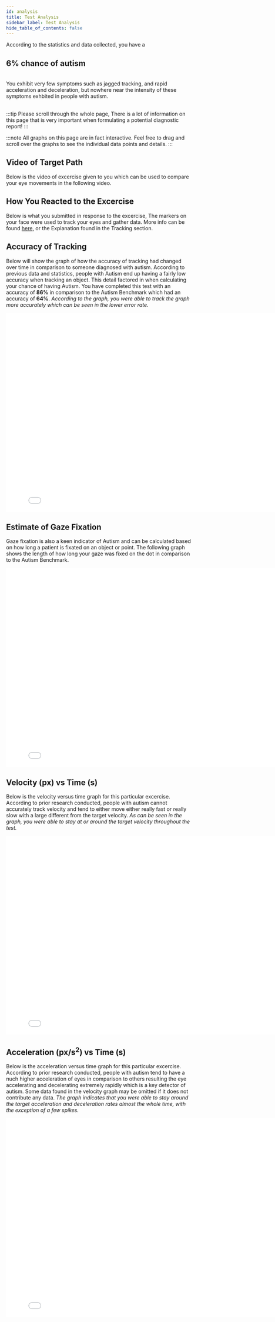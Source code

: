 ```yaml
---
id: analysis
title: Test Analysis
sidebar_label: Test Analysis
hide_table_of_contents: false
---
```


According to the statistics and data collected, you have a <br/>

## **6%** chance of autism

<br/>
You exhibit very few symptoms such as jagged tracking, and rapid acceleration and
deceleration, but nowhere near the intensity of these symptoms exhbited in people
with autism.<br/>
<br/>

:::tip
Please scroll through the whole page, There is a lot of information on this page
that is very important when formulating a potential diagnostic report!
:::

:::note
All graphs on this page are in fact interactive. Feel free to drag and scroll
over the graphs to see the individual data points and details.
:::

## Video of Target Path

Below is the video of excercise given to you which can be used to compare
your eye movements in the following video.


<VideoExcercise />

## How You Reacted to the Excercise

Below is what you submitted in response to the excercise, The markers on your face
were used to track your eyes and gather data. More info can be found [here](/docs/tracking/explanation),
or the Explanation found in the Tracking section.

## Accuracy of Tracking

Below will show the graph of how the accuracy of tracking had changed over time
in comparison to someone diagnosed with autism. According to previous data and
statistics, people with Autism end up having a fairly low accuracy when tracking
an object. This detail factored in when calculating your chance of having Autism.
You have completed this test with an accuracy of **86%** in comparison to the
Autism Benchmark which had an accuracy of **64%**. *According to the graph,
you were able to track the graph more accurately which can be seen in the lower
error rate.*

<iframe width="810" height="540" frameBorder="0" scrolling="no" src="//plotly.com/~aditya.mangalampalli/7.embed?showlink=false"></iframe>

## Estimate of Gaze Fixation

Gaze fixation is also a keen indicator of Autism and can be calculated based on
how long a patient is fixated on an object or point. The following graph shows
the length of how long your gaze was fixed on the dot in comparison to the
Autism Benchmark.

<iframe width="810" height="540" frameborder="0" scrolling="no" src="//plotly.com/~aditya.mangalampalli/9.embed?showlink=false"></iframe>

## Velocity (px) vs Time (s)

Below is the velocity versus time graph for this particular excercise. According
to prior research conducted, people with autism cannot accurately track velocity
and tend to either move either really fast or really slow with a large different
from the target velocity. *As can be seen in the graph, you were able to stay at
or around the target velocity throughout the test.*

<iframe width="810" height="540" frameBorder="0" scrolling="yes" src="//plotly.com/~aditya.mangalampalli/3.embed?showlink=false"></iframe>

## Acceleration (px/s<sup>2</sup>) vs Time (s)

Below is the acceleration versus time graph for this particular excercise. According
to prior research conducted, people with autism tend to have a nuch higher acceleration
of eyes in comparison to others resulting the eye accelerating and decelerating extremely
rapidly which is a key detector of autism. Some data found in the velocity graph
may be omitted if it does not contribute any data. *The graph indicates that you
were able to stay around the target acceleration and deceleration rates almost
the whole time, with the exception of a few spikes.*

<iframe width="810" height="540" frameBorder="0" scrolling="yes" src="//plotly.com/~aditya.mangalampalli/5.embed?showlink=false"></iframe>
